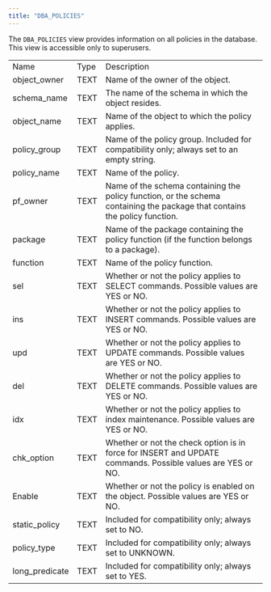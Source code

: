 ```yaml
---
title: "DBA_POLICIES"
---
```


<div id="dba_policies" class="registered_link"></div>

The `DBA_POLICIES` view provides information on all policies in the database. This view is accessible only to superusers.

|                |      |                                                                                                                            |
| -------------- | ---- | -------------------------------------------------------------------------------------------------------------------------- |
| Name           | Type | Description                                                                                                                |
| object_owner   | TEXT | Name of the owner of the object.                                                                                           |
| schema_name    | TEXT | The name of the schema in which the object resides.                                                                        |
| object_name    | TEXT | Name of the object to which the policy applies.                                                                            |
| policy_group   | TEXT | Name of the policy group. Included for compatibility only; always set to an empty string.                                  |
| policy_name    | TEXT | Name of the policy.                                                                                                        |
| pf_owner       | TEXT | Name of the schema containing the policy function, or the schema containing the package that contains the policy function. |
| package        | TEXT | Name of the package containing the policy function (if the function belongs to a package).                                 |
| function       | TEXT | Name of the policy function.                                                                                               |
| sel            | TEXT | Whether or not the policy applies to SELECT commands. Possible values are YES or NO.                                       |
| ins            | TEXT | Whether or not the policy applies to INSERT commands. Possible values are YES or NO.                                       |
| upd            | TEXT | Whether or not the policy applies to UPDATE commands. Possible values are YES or NO.                                       |
| del            | TEXT | Whether or not the policy applies to DELETE commands. Possible values are YES or NO.                                       |
| idx            | TEXT | Whether or not the policy applies to index maintenance. Possible values are YES or NO.                                     |
| chk_option     | TEXT | Whether or not the check option is in force for INSERT and UPDATE commands. Possible values are YES or NO.                 |
| Enable         | TEXT | Whether or not the policy is enabled on the object. Possible values are YES or NO.                                         |
| static_policy  | TEXT | Included for compatibility only; always set to NO.                                                                         |
| policy_type    | TEXT | Included for compatibility only; always set to UNKNOWN.                                                                    |
| long_predicate | TEXT | Included for compatibility only; always set to YES.                                                                        |

